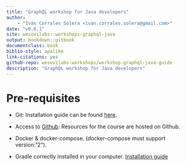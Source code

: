 ```yaml
--- 
title: "GraphQL workshop for Java developers"
author: 
    - "Iván Corrales Solera <ivan.corrales.solera@gmail.com>"
date: "v0.0.1"
site: wesovilabs::workshops-graphql-java
output: bookdown::gitbook
documentclass: book
biblio-style: apalike
link-citations: yes
github-repo: wesovilabs-workshops/workshop-graphql-java-guide
description: "GraphQL workshop for Java developers"
---
```

<!-- Global site tag (gtag.js) - Google Analytics -->
<script async src="https://www.googletagmanager.com/gtag/js?id=UA-135506677-1"></script>
<script>
  window.dataLayer = window.dataLayer || [];
  function gtag(){dataLayer.push(arguments);}
  gtag('js', new Date());

  gtag('config', 'UA-135506677-1');
</script>

# Pre-requisites 

- Git: Installation guide can be found [here](https://git-scm.com/book/en/v2/Getting-Started-Installing-Git).

- Access to [Github](https://www.github.com): Resources for the course are hosted on Github.

- Docker & docker-compose. (docker-compose must support version:"2").

- Gradle correctly installed in your computer. [Installation guide](https://gradle.org/install/) 